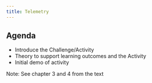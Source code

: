 ---
title: Telemetry
---
## Agenda

- Introduce the Challenge/Activity
- Theory to support learning outcomes and the Activity
- Initial demo of activity

Note: See chapter 3 and 4 from the text